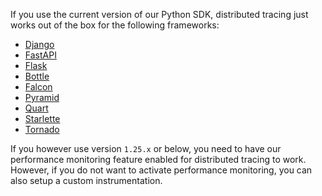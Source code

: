 If you use the current version of our Python SDK, distributed tracing just works out of the box for the following frameworks:

- [Django](/platforms/python/guides/django/usage/distributed-tracing/#how-to-use-distributed-tracing)
- [FastAPI](/platforms/python/guides/fastapi/usage/distributed-tracing/#how-to-use-distributed-tracing)
- [Flask](/platforms/python/guides/flask/usage/distributed-tracing/#how-to-use-distributed-tracing)
- [Bottle](/platforms/python/guides/bottle/usage/distributed-tracing/#how-to-use-distributed-tracing)
- [Falcon](/platforms/python/guides/falcon/usage/distributed-tracing/#how-to-use-distributed-tracing)
- [Pyramid](/platforms/python/guides/pyramid/usage/distributed-tracing/#how-to-use-distributed-tracing)
- [Quart](/platforms/python/guides/quart/usage/distributed-tracing/#how-to-use-distributed-tracing)
- [Starlette](/platforms/python/guides/starlette/usage/distributed-tracing/#how-to-use-distributed-tracing)
- [Tornado](/platforms/python/guides/tornado/usage/distributed-tracing/#how-to-use-distributed-tracing)

If you however use version `1.25.x` or below, you need to have our <PlatformLink to="/performance/">performance monitoring feature enabled</PlatformLink> for distributed tracing to work. However, if you do not want to activate performance monitoring, you can also setup a <PlatformLink to="/usage/distributed-tracing/custom-instrumentation/">custom instrumentation</PlatformLink>.
